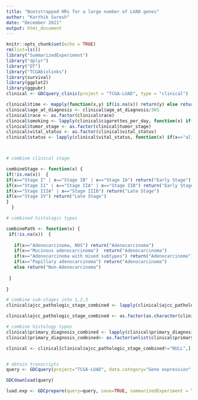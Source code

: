 ```yaml
---
title: "Bootstrapped HRs for a large number of LUAD genes"
author: "Karthik Suresh"
date: "December 2021"
output: html_document
---
```


```r
knitr::opts_chunk$set(echo = TRUE)
rm(list=ls())
library("SummarizedExperiment")
library("dplyr")
library("DT")
library("TCGAbiolinks")
library(survival)
library(ggplot2)
library(ggpubr)
clinical <- GDCquery_clinic(project = "TCGA-LUAD", type = "clinical")

clinical$time <- mapply(function(x,y) if(is.na(x)) return(y) else return(x), clinical$days_to_death, clinical$days_to_last_follow_up) 
clinical$age_at_diagnosis <- clinical$age_at_diagnosis/365
clinical$race <- as.factor(clinical$race)
clinical$smoking <- lapply(clinical$cigarettes_per_day, function(x) if(!is.na(x)) return(1) else return(0))
clinical$tumor_stage <- as.factor(clinical$tumor_stage)
clinical$vital_status <- as.factor(clinical$vital_status)
clinical$status <- lapply(clinical$vital_status, function(x) if(x=="alive") return(0) else return(1))



# combine clinical stage

combineStage <- function(x) {
if(!is.na(x))  {
if(x=="Stage I" | x=="Stage IB" | x=="Stage IA") return("Early Stage")
if(x=="Stage II" | x=="Stage IIA" | x=="Stage IIB") return("Early Stage")
if(x=="Stage IIIA" | x=="Stage IIIB") return("Late Stage")
if(x=="Stage IV") return("Late Stage")
}
  } 

# combined histologic types 

combinePath <- function(x) {
 if(!is.na(x))  {
   
   if(x=="Adenocarcinoma, NOS") return("Adenocarcinoma")
   if(x=="Mucinous adenocarcinoma")  return("Adenocarcinoma")
   if(x=="Adenocarcinoma with mixed subtypes") return("Adenocarcinoma")
   if(x=="Papillary adenocarcinoma") return("Adenocarcinoma")
   else return("Non-Adenocarcinoma")
   
 }
  
}

# combine sub-stages into 1,2,3
clinical$ajcc_pathologic_stage_combined <- lapply(clinical$ajcc_pathologic_stage, combineStage)

clinical$ajcc_pathologic_stage_combined <- as.factor(as.character(clinical$ajcc_pathologic_stage_combined))

# combine histology types
clinical$primary_diagnosis_combined <- lapply(clinical$primary_diagnosis, combinePath)
clinical$primary_diagnosis_combined<- as.factor(unlist(clinical$primary_diagnosis_combined))

clinical <- clinical[clinical$ajcc_pathologic_stage_combined!="NULL",]


# obtain transcripts
query <- GDCquery(project="TCGA-LUAD", data.category="Gene expression", data.type="Gene expression quantification", platform="Illumina HiSeq", file.type="results", legacy=TRUE)

GDCdownload(query)

luad.exp <- GDCprepare(query=query, save=TRUE, summarizedExperiment = TRUE, save.filename="LUADIllumina_HiSeq.rda")
```



